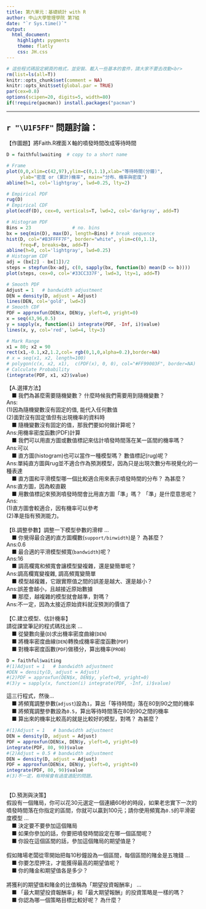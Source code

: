 ```yaml
---
title: 第六單元：基礎統計 with R
author: 中山大學管理學院 第7組
date: "`r Sys.time()`"
output: 
  html_document:
    highlight: pygments
    theme: flatly
    css: JH.css
---
```


```r
# 這些程式碼設定網頁的格式，並安裝、載入一些基本的套件，請大家不要去改動<br>
rm(list=ls(all=T))
knitr::opts_chunk$set(comment = NA)
knitr::opts_knit$set(global.par = TRUE)
par(cex=0.8)
options(scipen=20, digits=5, width=80)
if(!require(pacman)) install.packages("pacman")
```
<hr>

### <span style="font-size:22px">`r "\U1F5FF"` 問題討論：</span>  {data-height=250}
<p class="qiz">
【作圖題】將Faith.R裡面Ｘ軸的噴發時間改成等待時間<br>
```r

D = faithful$waiting  # copy to a short name

# Frame
plot(0,0,xlim=c(42,97),ylim=c(0,1.1),xlab="等待時間(分鐘)", 
     ylab="密度 or (累計)機率", main="分布、機率與密度")
abline(h=1, col='lightgray', lwd=0.25, lty=2)

# Empirical PDF
rug(D)
# Empirical CDF
plot(ecdf(D), cex=0, verticals=T, lwd=2, col='darkgray', add=T)

# Histogram PDF
Bins = 23               # no. bins
bx = seq(min(D), max(D), length=Bins) # break sequence 
hist(D, col="#B3FFFF7F", border="white", ylim=c(0,1.1),
     freq=F, breaks=bx, add=T)
abline(h=0, col='lightgray', lwd=0.25)
# Histogram CDF
adj = (bx[2] - bx[1])/2
steps = stepfun(bx-adj, c(0, sapply(bx, function(b) mean(D <= b))))
plot(steps, cex=0, col='#33CC337F', lwd=3, lty=1, add=T)

# Smooth PDF
Adjust = 1   # bandwidth adjustment
DEN = density(D, adjust = Adjust)
lines(DEN, col='gold', lwd=3)
# Smooth CDF
PDF = approxfun(DEN$x, DEN$y, yleft=0, yright=0)
x = seq(43,96,0.5)
y = sapply(x, function(i) integrate(PDF, -Inf, i)$value)
lines(x, y, col='red', lwd=4, lty=3) 

# Mark Range
x1 = 80; x2 = 90
rect(x1,-0.1,x2,1.2,col= rgb(0,1,0,alpha=0.2),border=NA)
# x = seq(x1, x2, length=100)
# polygon(c(x, x2, x1),  c(PDF(x), 0, 0), col="#FF99003F", border=NA)
# Calculate Probability
(integrate(PDF, x1, x2)$value)

```
【A.選擇方法】<br>
&emsp;■ 我們為甚麼需要隨機變數？ 什麼時候我們需要用到隨機變數？<br>
Ans:<br>
(1)因為隨機變數沒有固定的值, 能代入任何數值<br>
(2)面對沒有固定值但有出現機率的資料時<br>
&emsp;■ 隨機變數沒有固定的值，那我們要如何做計算呢？<br>
Ans:用機率密度函數(PDF)計算<br>
&emsp;■ 我們可以用直方圖或數值標記來估計噴發時間落在某一區間的機率嗎？<br>
Ans:可以<br>
&emsp;■ 直方圖(histogram)也可以當作一種模型嗎？ 數值標記(rug)呢？<br>
Ans:單純直方圖與rug並不適合作為預測模型，因為只是出現次數分布視覺化的一種表達<br>
&emsp;■ 直方圖和平滑模型哪一個比較適合用來表示噴發時間的分布？ 為甚麼？<br>
Ans:直方圖，因為較直觀<br>
&emsp;■ 用數值標記來預測噴發時間會比用直方圖「準」嗎？ 「準」是什麼意思呢？<br>
Ans:<br>
(1)直方圖會較適合，因有機率可以參考<br>
(2)凖是指有預測能力。<br>
<br>
【B.調整參數】調整一下模型參數的滑桿 ...<br>
&emsp;■ 你覺得最合適的直方圖欄數(`support/binwidth`)是？ 為甚麼？<br>
Ans:0.6<br>
&emsp;■ 最合適的平滑模型頻寬(`bandwidth`)呢？<br>
Ans:16<br>
&emsp;■ 調高欄寬和頻寬會讓模型變複雜，還是變簡單呢？<br>
Ans:調高欄寬變複雜, 調高頻寬變簡單<br>
&emsp;■ 模型越複雜，它跟實際值之間的誤差是越大、還是越小？<br>
Ans:誤差會越小，且越接近原始數據<br>
&emsp;■ 那麼，越複雜的模型就會越準，對嗎？<br>
Ans:不一定，因為太接近原始資料就沒預測的價值了<br>
<br>
【C.建立模型、估計機率】<br>
請從課堂筆記的程式碼找出來 ... <br>
&emsp;■ 從變數向量(`D`)求出機率密度曲線(`DEN`)<br>
&emsp;■ 將機率密度曲線(`DEN`)轉換成機率密度函數(`PDF`)<br>
&emsp;■ 對機率密度函數(`PDF`)做積分，算出機率(`PROB`)<br>
```r
D = faithful$waiting
#(1)Adjust = 1   # bandwidth adjustment
#DEN = density(D, adjust = Adjust)
#(2)PDF = approxfun(DEN$x, DEN$y, yleft=0, yright=0)
#(3)y = sapply(x, function(i) integrate(PDF, -Inf, i)$value)
```
這三行程式，然後...<br>
&emsp;■ 將頻寬調整參數(`adjust`)設為`1`，算出「等待時間」落在80到90之間的機率<br>
&emsp;■ 將頻寬調整參數設為`0.5`，算出等待時間落在80到90之間的機率<br>
&emsp;■ 算出來的機率比較高的就是比較好的模型，對嗎？ 為甚麼？<br>

```r
#(1)Adjust = 1   # bandwidth adjustment
DEN = density(D, adjust = Adjust)
PDF = approxfun(DEN$x, DEN$y, yleft=0, yright=0)
integrate(PDF, 80, 90)$value
#(2)Adjust = 0.5 # bandwidth adjustment
DEN = density(D, adjust = Adjust)
PDF = approxfun(DEN$x, DEN$y, yleft=0, yright=0)
integrate(PDF, 80, 90)$value
#(3)不一定，有時候會有過度適配的問題。
```
<br>
【D.預測與決策】<br>
假設有一個賭局，你可以花30元選定一個連續60秒的時段，如果老忠實下一次的噴發時間落在你指定的區間，你就可以贏到100元；請你使用頻寬為`0.5`的平滑密度模型 ...<br>
&emsp;■ 決定要不要參加這個賭局<br>
&emsp;■ 如果你參加的話，你要把噴發時間設定在哪一個區間呢？<br>
&emsp;■ 你設在這個區間的話，參加這個賭局的期望值是？<br>
<br>
假如賭場老闆從零開始把每10秒鐘設為一個區間，每個區間的賭金是五塊錢 ...<br>
&emsp;■ 你要怎麼押注，才能獲得最高的期望值呢？<br>
&emsp;■ 你的賭金和期望值各是多少？<br>
<br>
將獲利的期望值和賭金的比值稱為「期望投資報酬率」 ...<br>
&emsp;■ 「最大期望投資報酬率」和「最大期望報酬」的投資策略是一樣的嗎？<br>
&emsp;■ 你認為哪一個策略目標比較好呢？ 為什麼？<br>
<br>
</p class="qiz">
